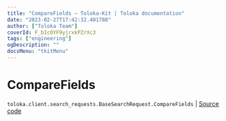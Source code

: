 ```yaml
---
title: "CompareFields — Toloka-Kit | Toloka documentation"
date: "2023-02-27T17:42:32.401788"
author: ["Toloka Team"]
coverId: F_bIcOYF9yjrxkPZrXc3
tags: ["engineering"]
ogDescription: ""
docsMenu: "tkitMenu"
---
```


# CompareFields
`toloka.client.search_requests.BaseSearchRequest.CompareFields` | [Source code](https://github.com/Toloka/toloka-kit/blob/v1.1.4/src/client/search_requests.py#L174)